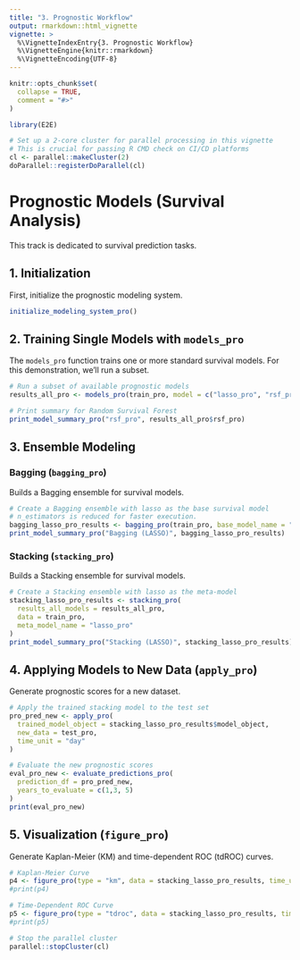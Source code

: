```yaml
---
title: "3. Prognostic Workflow"
output: rmarkdown::html_vignette
vignette: >
  %\VignetteIndexEntry{3. Prognostic Workflow}
  %\VignetteEngine{knitr::rmarkdown}
  %\VignetteEncoding{UTF-8}
---
```


```r
knitr::opts_chunk$set(
  collapse = TRUE,
  comment = "#>"
)
```

```r
library(E2E)
```

```r
# Set up a 2-core cluster for parallel processing in this vignette
# This is crucial for passing R CMD check on CI/CD platforms
cl <- parallel::makeCluster(2)
doParallel::registerDoParallel(cl)
```

# Prognostic Models (Survival Analysis)

This track is dedicated to survival prediction tasks.

## 1. Initialization

First, initialize the prognostic modeling system.

```r
initialize_modeling_system_pro()
```

## 2. Training Single Models with `models_pro`

The `models_pro` function trains one or more standard survival models. For this demonstration, we'll run a subset.

```r
# Run a subset of available prognostic models
results_all_pro <- models_pro(train_pro, model = c("lasso_pro", "rsf_pro"))

# Print summary for Random Survival Forest
print_model_summary_pro("rsf_pro", results_all_pro$rsf_pro)
```

## 3. Ensemble Modeling

### Bagging (`bagging_pro`)

Builds a Bagging ensemble for survival models.

```r
# Create a Bagging ensemble with lasso as the base survival model
# n_estimators is reduced for faster execution.
bagging_lasso_pro_results <- bagging_pro(train_pro, base_model_name = "lasso_pro", n_estimators = 5, seed = 123)
print_model_summary_pro("Bagging (LASSO)", bagging_lasso_pro_results)
```

### Stacking (`stacking_pro`)

Builds a Stacking ensemble for survival models.

```r
# Create a Stacking ensemble with lasso as the meta-model
stacking_lasso_pro_results <- stacking_pro(
  results_all_models = results_all_pro,
  data = train_pro,
  meta_model_name = "lasso_pro"
)
print_model_summary_pro("Stacking (LASSO)", stacking_lasso_pro_results)
```

## 4. Applying Models to New Data (`apply_pro`)

Generate prognostic scores for a new dataset.

```r
# Apply the trained stacking model to the test set
pro_pred_new <- apply_pro(
  trained_model_object = stacking_lasso_pro_results$model_object,
  new_data = test_pro,
  time_unit = "day"
)

# Evaluate the new prognostic scores
eval_pro_new <- evaluate_predictions_pro(
  prediction_df = pro_pred_new,
  years_to_evaluate = c(1,3, 5)
)
print(eval_pro_new)
```

## 5. Visualization (`figure_pro`)

Generate Kaplan-Meier (KM) and time-dependent ROC (tdROC) curves.

```r
# Kaplan-Meier Curve
p4 <- figure_pro(type = "km", data = stacking_lasso_pro_results, time_unit= "days")
#print(p4)

# Time-Dependent ROC Curve
p5 <- figure_pro(type = "tdroc", data = stacking_lasso_pro_results, time_unit = "days")
#print(p5)
```

```r
# Stop the parallel cluster
parallel::stopCluster(cl)
```
